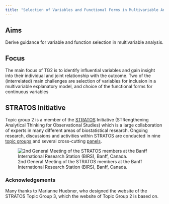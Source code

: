 ```yaml
---
title: "Selection of Variables and Functional Forms in Multivariable Analysis"
---
```


## Aims

Derive guidance for variable and function selection  in multivariable analysis. 

## Focus

The main focus of TG2 is to identify influential variables and gain insight into their individual and joint relationship with the outcome. Two of the (interrelated) main challenges are selection of variables for inclusion in a multivariable explanatory model, and choice of the functional forms for continuous variables 

## STRATOS Initiative

Topic group 2 is a member of the [STRATOS](https://stratos-initiative.org) Initiative (STRengthening Analytical Thinking for Observational Studies) which is a large collaboration of experts in many different areas of biostatistical research. Ongoing research, discussions and activities within STRATOS are conducted in nine [topic groups](https://stratos-initiative.org/en/groups) and several cross-cutting [panels](https://stratos-initiative.org/en/panels).

![2nd General Meeting of the STRATOS members at the Banff International Research Station (BIRS), Banff, Canada.](assets/STRATOS_Banff_second_meeting.png){fig-align="center"}


### Acknowledgements

Many thanks to Marianne Huebner, who designed the website of the STRATOS Topic Group 3, which the website of Topic Group 2 is based on.